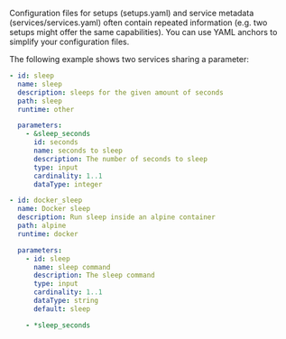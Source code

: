 Configuration files for <DocsLink href="#setups">setups</DocsLink>
(<DocsLink href="#setupsyaml">setups.yaml</DocsLink>) and <DocsLink href="#service-metadata">service metadata</DocsLink> (<DocsLink href="#servicesservicesyaml">services/services.yaml</DocsLink>)
often contain repeated information (e.g. two setups might offer the same
capabilities). You can use YAML anchors to simplify your configuration files.

The following example shows two services sharing a parameter:

```yaml
- id: sleep
  name: sleep
  description: sleeps for the given amount of seconds
  path: sleep
  runtime: other

  parameters:
    - &sleep_seconds
      id: seconds
      name: seconds to sleep
      description: The number of seconds to sleep
      type: input
      cardinality: 1..1
      dataType: integer

- id: docker_sleep
  name: Docker sleep
  description: Run sleep inside an alpine container
  path: alpine
  runtime: docker

  parameters:
    - id: sleep
      name: sleep command
      description: The sleep command
      type: input
      cardinality: 1..1
      dataType: string
      default: sleep

    - *sleep_seconds
```
